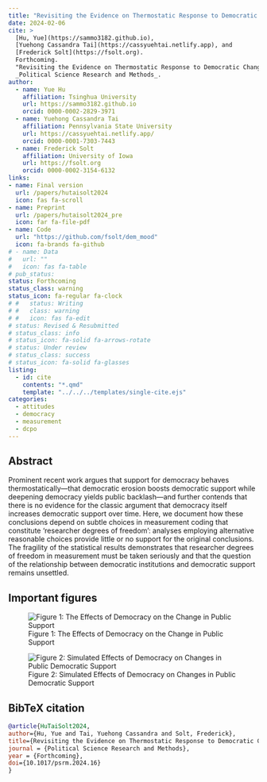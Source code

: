 ```yaml
---
title: "Revisiting the Evidence on Thermostatic Response to Democratic Change: Degrees of Democratic Support or Researcher Degrees of Freedom?"
date: 2024-02-06
cite: >
  [Hu, Yue](https://sammo3182.github.io),
  [Yuehong Cassandra Tai](https://cassyuehtai.netlify.app), and
  [Frederick Solt](https://fsolt.org). 
  Forthcoming.
  "Revisiting the Evidence on Thermostatic Response to Democratic Change: Degrees of Democratic Support or Researcher Degrees of Freedom?"
  _Political Science Research and Methods_.
author:
  - name: Yue Hu
    affiliation: Tsinghua University
    url: https://sammo3182.github.io
    orcid: 0000-0002-2829-3971
  - name: Yuehong Cassandra Tai
    affiliation: Pennsylvania State University
    url: https://cassyuehtai.netlify.app/
    orcid: 0000-0001-7303-7443
  - name: Frederick Solt
    affiliation: University of Iowa
    url: https://fsolt.org
    orcid: 0000-0002-3154-6132
links:
- name: Final version
  url: /papers/hutaisolt2024
  icon: fas fa-scroll
- name: Preprint
  url: /papers/hutaisolt2024_pre
  icon: far fa-file-pdf
- name: Code
  url: "https://github.com/fsolt/dem_mood"
  icon: fa-brands fa-github
# - name: Data
#   url: ""
#   icon: fas fa-table
# pub_status:
status: Forthcoming
status_class: warning
status_icon: fa-regular fa-clock
# #   status: Writing
# #   class: warning
# #   icon: fas fa-edit
# status: Revised & Resubmitted
# status_class: info
# status_icon: fa-solid fa-arrows-rotate
# status: Under review
# status_class: success
# status_icon: fa-solid fa-glasses
listing:
  - id: cite
    contents: "*.qmd"
    template: "../../../templates/single-cite.ejs"
categories:
  - attitudes
  - democracy
  - measurement
  - dcpo
---
```


:::{#cite}
:::


## Abstract

Prominent recent work argues that support for democracy behaves thermostatically---that democratic erosion boosts democratic support while deepening democracy yields public backlash---and further contends that there is no evidence for the classic argument that democracy itself increases democratic support over time. Here, we document how these conclusions depend on subtle choices in measurement coding that constitute 'researcher degrees of freedom': analyses employing alternative reasonable choices provide little or no support for the original conclusions. The fragility of the statistical results demonstrates that researcher degrees of freedom in measurement must be taken seriously and that the question of the relationship between democratic institutions and democratic support remains unsettled.

## Important figures

![Figure 1: The Effects of Democracy on the Change in Public Support](dem_mood_fig1.png)

![Figure 2: Simulated Effects of Democracy on Changes in Public Democratic Support](dem_mood_fig2.png)

## BibTeX citation

```bibtex
@article{HuTaiSolt2024,
author={Hu, Yue and Tai, Yuehong Cassandra and Solt, Frederick},
title={Revisiting the Evidence on Thermostatic Response to Democratic Change: Degrees of Democratic Support or Researcher Degrees of Freedom?},
journal = {Political Science Research and Methods},
year = {Forthcoming},
doi={10.1017/psrm.2024.16}
}
```
